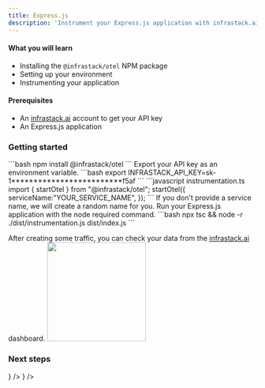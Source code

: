 ```yaml
---
title: Express.js
description: 'Instrument your Express.js application with infrastack.ai and OpenTelemetry'
---
```



#### What you will learn
- Installing the `@infrastack/otel` NPM package
- Setting up your environment
- Instrumenting your application

#### Prerequisites
- An [infrastack.ai](https://app.infrastack.ai) account to get your API key
- An Express.js application

### Getting started

<Steps>

  <Step title="Install the NPM package">
  ```bash 
  npm install @infrastack/otel
  ```
  </Step>
 
  <Step title="Prepare your environment">
  Export your API key as an environment variable.
  ```bash
  export INFRASTACK_API_KEY=sk-1*************************f5af
  ```
  </Step>

  <Step title="Create instrumentation.ts">
      ```javascript instrumentation.ts
      import { startOtel } from "@infrastack/otel"; 
      startOtel({
        serviceName:"YOUR_SERVICE_NAME",
      });
      ```
      <Info>If you don't provide a service name, we will create a random name for you.</Info>
  </Step>

  <Step title="Build and run your application">
    Run your Express.js application with the node required command.
    ```bash
    npx tsc && node -r ./dist/instrumentation.js dist/index.js
    ```

  <Tip>After creating some traffic, you can check your data from the [infrastack.ai](https://app.infrastack.ai) dashboard.</Tip>
  <img height="200" src="/images/dashboard.png" />
  </Step>

</Steps>

### Next steps
<CardGroup cols={2}>
  <Card title="Javascript SDK Reference" href="/integrations/javascript" 
  icon={<JsIcon />}
  />
  <Card title="Explore the Express.js example project" href="https://github.com/infrastackai/infrastack/tree/main/examples/expressjs"
  icon={<GithubIcon />}
  />
</CardGroup>

